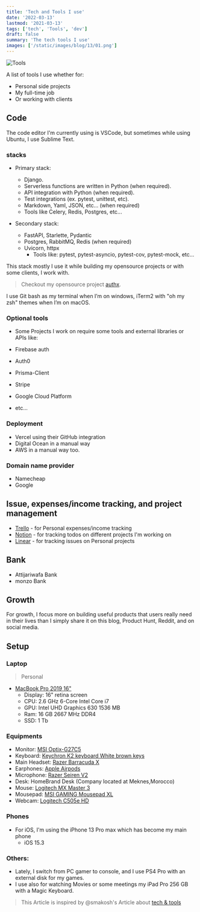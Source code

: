 ```yaml
---
title: 'Tech and Tools I use'
date: '2022-03-13'
lastmod: '2021-03-13'
tags: ['tech', 'Tools', 'dev']
draft: false
summary: 'The tech tools I use'
images: ['/static/images/blog/13/01.png']
---
```


![Tools](/static/images/blog/13/01.png)

A list of tools I use whether for:

- Personal side projects
- My full-time job
- Or working with clients

## Code

The code editor I'm currently using is VSCode, but sometimes while using Ubuntu, I use Sublime Text.

### stacks

- Primary stack:

  - Django.
  - Serverless functions are written in Python (when required).
  - API integration with Python (when required).
  - Test integrations (ex. pytest, unittest, etc).
  - Markdown, Yaml, JSON, etc... (when required)
  - Tools like Celery, Redis, Postgres, etc...

- Secondary stack:

  - FastAPI, Starlette, Pydantic
  - Postgres, RabbitMQ, Redis (when required)
  - Uvicorn, httpx
    - Tools like: pytest, pytest-asyncio, pytest-cov, pytest-mock, etc...

This stack mostly I use it while building my opensource projects or with some clients, I work with.

> Checkout my opensource project [authx](https://github.com/yezz123/authx).

I use Git bash as my terminal when I’m on windows, iTerm2 with "oh my zsh" themes when I’m on macOS.

### Optional tools

- Some Projects I work on require some tools and external libraries or APIs like:

- Firebase auth
- Auth0
- Prisma-Client
- Stripe
- Google Cloud Platform
- etc...

### Deployment

- Vercel using their GitHub integration
- Digital Ocean in a manual way
- AWS in a manual way too.

### Domain name provider

- Namecheap
- Google

## Issue, expenses/income tracking, and project management

- [Trello](https://trello.com/) - for Personal expenses/income tracking
- [Notion](https://notion.so/) - for tracking todos on different projects I'm working on
- [Linear](https://linear.app/) - for tracking issues on Personal projects

## Bank

- Attijariwafa Bank
- monzo Bank

## Growth

For growth, I focus more on building useful products that users really need in their lives than I simply share it on this blog, Product Hunt, Reddit, and on social media.

## Setup

### Laptop

> Personal

- [MacBook Pro 2019 16"](https://amzn.to/3gMSwxw)
  - Display: 16" retina screen
  - CPU: 2.6 GHz 6-Core Intel Core i7
  - GPU: Intel UHD Graphics 630 1536 MB
  - Ram: 16 GB 2667 MHz DDR4
  - SSD: 1 Tb

### Equipments

- Monitor: [MSI Optix-G27C5](https://www.msi.com/Monitor/Optix-G27C5)
- Keyboard: [Keychron K2 keyboard White brown keys](https://www.amazon.com/Keychron-Wireless-Bluetooth-Mechanical-Keyboard/dp/B07YB32H52)
- Main Headset: [Razer Barracuda X](https://www.razer.com/gaming/headsets/razer-barracuda-x)
- Earphones: [Apple Airpods](https://amzn.to/2WbyNxV)
- Microphone: [Razer Seiren V2](https://www.razer.com/streaming-microphones/razer-seiren-v2-pro)
- Desk: HomeBrand Desk (Company located at Meknes,Morocco)
- Mouse: [Logitech MX Master 3](https://www.logitech.com/en-us/products/mice/mx-master-3.html)
- Mousepad: [MSI GAMING Mousepad XL](https://www.msi.com/Gaming-Gear/GAMING-Mousepad-XL/Overview)
- Webcam: [Logitech C505e HD](https://www.logitech.com/en-us/products/webcams/c505e-business-webcam.960-001385.html)

### Phones

- For iOS, I'm using the iPhone 13 Pro max which has become my main phone
  - iOS 15.3

### Others:

- Lately, I switch from PC gamer to console, and I use PS4 Pro with an external disk for my games.
- I use also for watching Movies or some meetings my iPad Pro 256 GB with a Magic Keyboard.

> This Article is inspired by @smakosh's Article about [tech & tools](https://smakosh.com/the-tech-tools-I-use)



